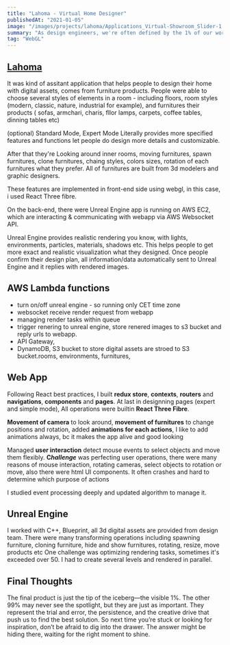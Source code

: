 ```yaml
---
title: "Lahoma - Virtual Home Designer"
publishedAt: "2021-01-05"
image: "/images/projects/lahoma/Applications_Virtual-Showroom_Slider-1.jpg"
summary: "As design engineers, we're often defined by the 1% of our work that makes it into the final product."
tag: "WebGL"
---
```


## [Lahoma](https://lahoma.com/)

It was kind of assitant application that helps people to design their home with digital assets, comes from furniture products. People were able to choose several styles of elements in a room - including floors, room styles (modern, classic, nature, industrial for example), and furnitures their products ( sofas, armchari, charis, fllor lamps, carpets, coffee tables, dinning tables etc)

(optional) Standard Mode, Expert Mode
Literally provides more specified features and functions let people do design more details and customizable.

After that they're Looking around inner rooms, moving furnitures, spawn furnitures, clone furnitures, chaing styles, colors sizes, rotation of each furnitures what they prefer.
All of furnitures are built from 3d modelers and graphic designers.

These features are implemented in front-end side using webgl, in this case, i used React Three fibre.

On the back-end, there were Unreal Engine app is running on AWS EC2, which are interacting & communicating with webapp via AWS Websocket API.

Unreal Engine provides realistic rendering you know, with lights, environments, particles, materials, shadows etc. This helps people to get more exact and realistic visualization what they designed.
Once people confirm their design plan, all information/data automatically sent to Unreal Engine and it replies with rendered images.

## AWS Lambda functions

- turn on/off unreal engine - so running only CET time zone
- websocket receive render request from webapp
- managing render tasks within queue
- trigger renering to unreal engine, store renered images to s3 bucket and reply urls to webapp.
- API Gateway,
- DynamoDB, S3 bucket to store
digital assets are stroed to S3 bucket.rooms, environments, furnitures,

## Web App

Following React best practices, I built **redux store**, **contexts**, **routers** and **navigations**, **components** and **pages**.
At last in designning pages (expert and simple mode), All operations were builtin **React Three Fibre**.
    
**Movement of camera** to look around, **movement of furnitures** to change positions and rotation, added **animations for each actions**, I like to add animations always, bc it makes the app alive and good looking

Managed **user interaction** detect mouse events to select objects and move them flexibly.
**C*hallenge*** was perfecting user operations, there were many reasons of mouse interaction, rotating cameras, select objects to rotation or move, also there were html UI components. It often crashes and hard to determine which purpose of actions

I studied event processing deeply and updated algorithm to manage it.

## Unreal Engine

I worked with C++, Blueprint, all 3d digital assets are provided from design team.
There were many transforming operations including spawning furniture, cloning furniture, hide and show furnitures, rotating, resize, move products etc
One challenge was optimizing rendering tasks, sometimes it's exceeded over 50.
I had to create several levels and rendered in parallel.

## Final Thoughts

The final product is just the tip of the iceberg—the visible 1%. The other 99% may never see the spotlight, but they are just as important. They represent the trial and error, the persistence, and the creative drive that push us to find the best solution. So next time you’re stuck or looking for inspiration, don’t be afraid to dig into the drawer. The answer might be hiding there, waiting for the right moment to shine.